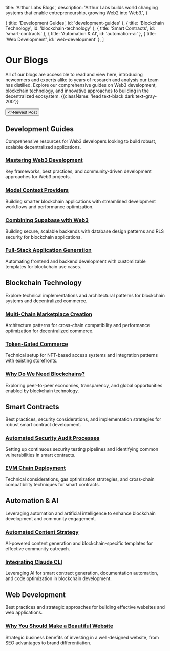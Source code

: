 
  title: 'Arthur Labs Blogs',
  description:
    'Arthur Labs builds world changing systems that enable entrepreneurship, growing Web2 into Web3.',
}

  { title: 'Development Guides', id: 'development-guides' },
  { title: 'Blockchain Technology', id: 'blockchain-technology' },
  { title: 'Smart Contracts', id: 'smart-contracts' },
  { title: 'Automation & AI', id: 'automation-ai' },
  { title: 'Web Development', id: 'web-development' },
]

<HeroPattern />

# Our Blogs

All of our blogs are accessible to read and view here, introducing newcomers and experts alike to years of research and analysis our team has distilled. Explore our comprehensive guides on Web3 development, blockchain technology, and innovative approaches to building in the decentralized ecosystem. {{className: 'lead text-black dark:text-gray-200'}}

<div className="not-prose mt-6 mb-16 flex gap-3">
  <Button href="/" arrow="right">
    <>Newest Post</>
  </Button>
</div>

<h2 id="development-guides">Development Guides</h2>

Comprehensive resources for Web3 developers looking to build robust, scalable decentralized applications.

<div className="mt-6 grid grid-cols-1 gap-6 sm:grid-cols-2">
  <div className="border border-gray-100 dark:border-gray-800 p-6 rounded-xl">
    <h3 className="font-semibold text-lg mb-2">
      <a href="/blogs/mastering-web3-development" className="hover:text-cyan-500">Mastering Web3 Development</a>
    </h3>
    <p className="text-sm text-gray-600 dark:text-gray-400">Key frameworks, best practices, and community-driven development approaches for Web3 projects.</p>
  </div>

  <div className="border border-gray-100 dark:border-gray-800 p-6 rounded-xl">
    <h3 className="font-semibold text-lg mb-2">
      <a href="/blogs/model-context-providers" className="hover:text-cyan-500">Model Context Providers</a>
    </h3>
    <p className="text-sm text-gray-600 dark:text-gray-400">Building smarter blockchain applications with streamlined development workflows and performance optimization.</p>
  </div>

  <div className="border border-gray-100 dark:border-gray-800 p-6 rounded-xl">
    <h3 className="font-semibold text-lg mb-2">
      <a href="/blogs/supabase-web3" className="hover:text-cyan-500">Combining Supabase with Web3</a>
    </h3>
    <p className="text-sm text-gray-600 dark:text-gray-400">Building secure, scalable backends with database design patterns and RLS security for blockchain applications.</p>
  </div>

  <div className="border border-gray-100 dark:border-gray-800 p-6 rounded-xl">
    <h3 className="font-semibold text-lg mb-2">
      <a href="/blogs/full-stack-generation" className="hover:text-cyan-500">Full-Stack Application Generation</a>
    </h3>
    <p className="text-sm text-gray-600 dark:text-gray-400">Automating frontend and backend development with customizable templates for blockchain use cases.</p>
  </div>
</div>

## Blockchain Technology

Explore technical implementations and architectural patterns for blockchain systems and decentralized commerce.

<div className="mt-6 grid grid-cols-1 gap-6 sm:grid-cols-2">
  <div className="border border-gray-100 dark:border-gray-800 p-6 rounded-xl">
    <h3 className="font-semibold text-lg mb-2">
      <a href="/blogs/multi-chain-marketplace" className="hover:text-cyan-500">Multi-Chain Marketplace Creation</a>
    </h3>
    <p className="text-sm text-gray-600 dark:text-gray-400">Architecture patterns for cross-chain compatibility and performance optimization for decentralized commerce.</p>
  </div>

  <div className="border border-gray-100 dark:border-gray-800 p-6 rounded-xl">
    <h3 className="font-semibold text-lg mb-2">
      <a href="/blogs/token-gated-commerce" className="hover:text-cyan-500">Token-Gated Commerce</a>
    </h3>
    <p className="text-sm text-gray-600 dark:text-gray-400">Technical setup for NFT-based access systems and integration patterns with existing storefronts.</p>
  </div>

  <div className="border border-gray-100 dark:border-gray-800 p-6 rounded-xl">
    <h3 className="font-semibold text-lg mb-2">
      <a href="/blogs/blockchain" className="hover:text-cyan-500">Why Do We Need Blockchains?</a>
    </h3>
    <p className="text-sm text-gray-600 dark:text-gray-400">Exploring peer-to-peer economies, transparency, and global opportunities enabled by blockchain technology.</p>
  </div>
</div>

## Smart Contracts

Best practices, security considerations, and implementation strategies for robust smart contract development.

<div className="mt-6 grid grid-cols-1 gap-6 sm:grid-cols-2">
  <div className="border border-gray-100 dark:border-gray-800 p-6 rounded-xl">
    <h3 className="font-semibold text-lg mb-2">
      <a href="/blogs/smart-contract-security" className="hover:text-cyan-500">Automated Security Audit Processes</a>
    </h3>
    <p className="text-sm text-gray-600 dark:text-gray-400">Setting up continuous security testing pipelines and identifying common vulnerabilities in smart contracts.</p>
  </div>

  <div className="border border-gray-100 dark:border-gray-800 p-6 rounded-xl">
    <h3 className="font-semibold text-lg mb-2">
      <a href="/blogs/evm-chain-deployment" className="hover:text-cyan-500">EVM Chain Deployment</a>
    </h3>
    <p className="text-sm text-gray-600 dark:text-gray-400">Technical considerations, gas optimization strategies, and cross-chain compatibility techniques for smart contracts.</p>
  </div>
</div>

## Automation & AI

Leveraging automation and artificial intelligence to enhance blockchain development and community engagement.

<div className="mt-6 grid grid-cols-1 gap-6 sm:grid-cols-2">
  <div className="border border-gray-100 dark:border-gray-800 p-6 rounded-xl">
    <h3 className="font-semibold text-lg mb-2">
      <a href="/blogs/content-strategy" className="hover:text-cyan-500">Automated Content Strategy</a>
    </h3>
    <p className="text-sm text-gray-600 dark:text-gray-400">AI-powered content generation and blockchain-specific templates for effective community outreach.</p>
  </div>

  <div className="border border-gray-100 dark:border-gray-800 p-6 rounded-xl">
    <h3 className="font-semibold text-lg mb-2">
      <a href="/blogs/claude-blockchain" className="hover:text-cyan-500">Integrating Claude CLI</a>
    </h3>
    <p className="text-sm text-gray-600 dark:text-gray-400">Leveraging AI for smart contract generation, documentation automation, and code optimization in blockchain development.</p>
  </div>
</div>

## Web Development

Best practices and strategic approaches for building effective websites and web applications.

<div className="mt-6 grid grid-cols-1 gap-6 sm:grid-cols-2">
  <div className="border border-gray-100 dark:border-gray-800 p-6 rounded-xl">
    <h3 className="font-semibold text-lg mb-2">
      <a href="/blogs/beautiful-website" className="hover:text-cyan-500">Why You Should Make a Beautiful Website</a>
    </h3>
    <p className="text-sm text-gray-600 dark:text-gray-400">Strategic business benefits of investing in a well-designed website, from SEO advantages to brand differentiation.</p>
  </div>
</div>

<div className="mt-16">
  <Socials />
</div>
